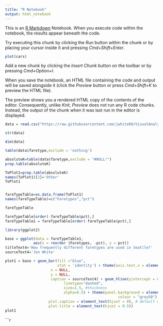 ```yaml
---
title: "R Notebook"
output: html_notebook
---
```


This is an [R Markdown](http://rmarkdown.rstudio.com) Notebook. When you execute code within the notebook, the results appear beneath the code. 

Try executing this chunk by clicking the *Run* button within the chunk or by placing your cursor inside it and pressing *Cmd+Shift+Enter*. 

```r
plot(cars)
```

Add a new chunk by clicking the *Insert Chunk* button on the toolbar or by pressing *Cmd+Option+I*.

When you save the notebook, an HTML file containing the code and output will be saved alongside it (click the *Preview* button or press *Cmd+Shift+K* to preview the HTML file). 

The preview shows you a rendered HTML copy of the contents of the editor. Consequently, unlike *Knit*, *Preview* does not run any R code chunks. Instead, the output of the chunk when it was last run in the editor is displayed.

```r
data = read.csv("https://raw.githubusercontent.com/jwhite00/VisualAnalytics_2_tabularData/master/data/newLinkData.csv", stringsAsFactors = FALSE)
```
```r
str(data)
```
```r
dim(data)
```
```r
table(data$faretype,exclude = 'nothing')
```
```r
absoluteK=table(data$faretype,exclude = "#NULL!")
prop.table(absoluteK)

```


```r

ToPlot1=prop.table(absoluteK)
names(ToPlot1)[2]='Other'
ToPlot1



```

```r
fareTypeTable=as.data.frame(ToPlot1)
names(fareTypeTable)=c("Faretypes","pct")

fareTypeTable
```
```r
fareTypeTable[order(-fareTypeTable$pct),]
fareTypeTable1 = fareTypeTable[order(-fareTypeTable$pct),]
```

```r
library(ggplot2)
```

```r
base = ggplot(data = fareTypeTable1, 
             aes(x = reorder (Faretypes, -pct), y = pct)) 
titleText4='How frequently different faretypes are used in Seatlle?'
sourceText4='Jon White'
```
```r
plot1 = base + geom_bar(fill ="blue",
                        stat = 'identity') + theme(axis.text.x = element_text(angle=90, hjust=1, vjust=0.5)) + labs(title=titleText4,
                     x = NULL, 
                     y = NULL,
                     caption = sourceText4) + geom_hline(yintercept = 0.2, #where
                           linetype="dashed", 
                           size=1.5, #thickness
                           alpha=0.5) + theme(panel.background = element_rect(fill = "white",
                                                    colour = "grey50"),
                    plot.caption = element_text(hjust = 0), # default was 1
                    plot.title = element_text(hjust = 0.5)) 
plot1
```








































```r
